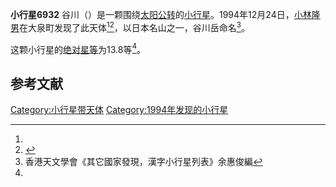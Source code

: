 {{Infobox planet
| bgcolour = #FFFFC0
| name = 6932 Tanigawadake  谷川
| symbol = 
| image = 
| caption = 
| discovery = yes
| discovery_ref = 
| discoverer = [[小林隆男|小林隆男]]
| discovery_site = [[大泉町|大泉町]] 
| discovered = 1994年12月24日
| designations = yes
| mp_name = 
| named_after = 
| alt_names = 1994 YK/ 1936 ON / 1968 ON1 / 1968 OU / 1976 YC / 1986 RG2
| mp_category = [[主带小行星|主带小行星]]
| orbit_ref = <ref name="a">[http://ssd.jpl.nasa.gov/sbdb.cgi?sstr=6932 6932 Tanigawadake] {{Wayback|url=http://ssd.jpl.nasa.gov/sbdb.cgi?sstr=6932 |date=20210717071744 }}，小行星數據庫瀏覽器（JPL Small-Body Database Browser）－[[美国国家航空航天局|美国国家航空航天局]]喷气推进实验室</ref>
| epoch = 2456400.5 (2013年4月18日更新)
| aphelion = {{convert|2.911184274784012|AU|km|3|abbr=on|lk=out}}
| perihelion = {{convert|1.746616196085733|AU|km|3|abbr=on}}
| semimajor = {{convert|2.328900235434873|AU|km|3|abbr=on}}
| eccentricity = 0.250025325
| period = 1298.14963 [[日|日]]<br />3.55[[儒略年|儒略年]]
| avg_speed = 
| inclination = 3.724285354965711
| asc_node = 113.9447252653429
| mean_anomaly = 
| arg_peri = 181.2911155082539
| satellites = 
| physical_characteristics = yes
| dimensions = 
| mass = 
| density = 
| surface_grav = 
| escape_velocity = 
| sidereal_day = 
| axial_tilt = 
| pole_ecliptic_lat = 
| pole_ecliptic_lon = 
| albedo = 
| temperatures= 
| temp_name1 = 
| mean_temp_1 = 
| max_temp_1 = 
| temp_name2 = 
| max_temp_2 = 
| spectral_type = 
| abs_magnitude = 13.8
}}

'''小行星6932'''  谷川（{{lang-en|6932 Tanigawadake}}）是一颗围绕[[太阳|太阳]][[公转|公转]]的[[小行星|小行星]]。1994年12月24日，[[小林隆男|小林隆男]]在大泉町发现了此天体<ref name="a" /><ref>{{cite news|title=小行星列表|url=http://cfa-www.harvard.edu/iau/lists/NumberedMPs.txt|accessdate=2013-07-08|newspaper=哈佛大学|archive-date=2008-05-17|archive-url=https://web.archive.org/web/20080517010638/http://cfa-www.harvard.edu/iau/lists/NumberedMPs.txt|dead-url=no}}</ref>，以日本名山之一，谷川岳命名<ref>香港天文學會《其它國家發現，漢字小行星列表》余惠俊編</ref>。

这颗小行星的[[绝对星等|绝对星等]]为13.8等<ref name="a" />。

==参考文献==
{{reflist}}
{{Minor Planet Number|[[小行星6931|小行星6931]]|[[小行星6933|小行星6933]]}}

{{小天体}}

[[Category:小行星带天体|Category:小行星带天体]]
[[Category:1994年发现的小行星|Category:1994年发现的小行星]]

{{asteroid-stub}}